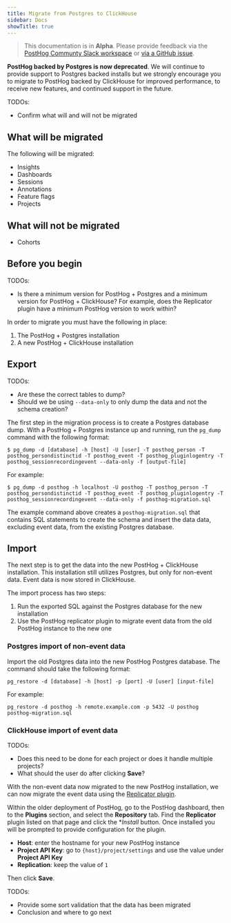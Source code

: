 ```yaml
---
title: Migrate from Postgres to ClickHouse
sidebar: Docs
showTitle: true
---
```


> This documentation is in **Alpha**. Please provide feedback via the [PostHog Communty Slack workspace](/slack) or [via a GitHub issue](https://github.com/PostHog/posthog.com/issues).

**PostHog backed by Postgres is now deprecated**. We will continue to provide support to Postgres backed installs but we strongly encourage you to migrate to PostHog backed by ClickHouse for improved performance, to receive new features, and continued support in the future.

TODOs:
- Confirm what will and will not be migrated

## What will be migrated

The following will be migrated:

- Insights
- Dashboards
- Sessions
- Annotations
- Feature flags
- Projects

## What will not be migrated

- Cohorts

## Before you begin

TODOs:
- Is there a minimum version for PostHog + Postgres and a minimum version for PostHog + ClickHouse? For example, does the Replicator plugin have a minimum PostHog version to work within?

In order to migrate you must have the following in place:

1. The PostHog + Postgres installation
2. A new PostHog + ClickHouse installation

## Export

TODOs:
- Are these the correct tables to dump?
- Should we be using `--data-only` to only dump the data and not the schema creation?

The first step in the migration process is to create a Postgres database dump. With a PostHog + Postgres instance up and running, run the `pg_dump` command with the following format:

```
$ pg_dump -d [database] -h [host] -U [user] -T posthog_person -T posthog_persondistinctid -T posthog_event -T posthog_pluginlogentry -T posthog_sessionrecordingevent --data-only -f [output-file]
```

For example:

```
$ pg_dump -d posthog -h localhost -U posthog -T posthog_person -T posthog_persondistinctid -T posthog_event -T posthog_pluginlogentry -T posthog_sessionrecordingevent --data-only -f posthog-migration.sql
```

The example command above creates a `posthog-migration.sql` that contains SQL statements to create the schema and insert the data data, excluding event data, from the existing Postgres database.

## Import

The next step is to get the data into the new PostHog + ClickHouse installation. This installation still utilizes Postgres, but only for non-event data. Event data is now stored in ClickHouse.

The import process has two steps:

1. Run the exported SQL against the Postgres database for the new installation
2. Use the PostHog replicator plugin to migrate event data from the old PostHog instance to the new one

### Postgres import of non-event data

Import the old Postgres data into the new PostHog Postgres database. The command should take the following format:

```
pg_restore -d [database] -h [host] -p [port] -U [user] [input-file]
```

For example:

```
pg_restore -d posthog -h remote.example.com -p 5432 -U posthog posthog-migration.sql
```

### ClickHouse import of event data

TODOs:
- Does this need to be done for each project or does it handle multiple projects?
- What should the user do after clicking **Save**?

With the non-event data now migrated to the new PostHog installation, we can now migrate the event data using the [Replicator plugin](https://posthog.com/plugins/replicator).

Within the older deployment of PostHog, go to the PostHog dashboard, then to the **Plugins** section, and select the **Repository** tab. Find the **Replicator** plugin listed on that page and click the **Install* button. Once installed you will be prompted to provide configuration for the plugin.

- **Host**: enter the hostname for your new PostHog instance
- **Project API Key**: go to `{host}/project/settings` and use the value under **Project API Key**
- **Replication**: keep the value of `1`

Then click **Save**.

TODOs:
- Provide some sort validation that the data has been migrated
- Conclusion and where to go next
